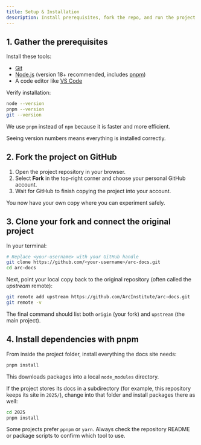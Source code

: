 ```yaml
---
title: Setup & Installation
description: Install prerequisites, fork the repo, and run the project locally.
---
```


## 1. Gather the prerequisites

Install these tools:

- [Git](https://git-scm.com/downloads)
- [Node.js](https://nodejs.org/) (version 18+ recommended, includes [pnpm](https://pnpm.io/))
- A code editor like [VS Code](https://code.visualstudio.com/)

Verify installation:

```bash
node --version
pnpm --version
git --version
```

<Callout> We use `pnpm` instead of `npm` because it is faster and more efficient. </Callout>

Seeing version numbers means everything is installed correctly.

## 2. Fork the project on GitHub

1. Open the project repository in your browser.
2. Select **Fork** in the top-right corner and choose your personal GitHub account.
3. Wait for GitHub to finish copying the project into your account.

You now have your own copy where you can experiment safely.

## 3. Clone your fork and connect the original project

In your terminal:

```bash
# Replace <your-username> with your GitHub handle
git clone https://github.com/<your-username>/arc-docs.git
cd arc-docs
```

Next, point your local copy back to the original repository (often called the *upstream* remote):

```bash
git remote add upstream https://github.com/ArcInstitute/arc-docs.git
git remote -v
```

The final command should list both `origin` (your fork) and `upstream` (the main project).

## 4. Install dependencies with pnpm

From inside the project folder, install everything the docs site needs:

```bash
pnpm install
```

This downloads packages into a local `node_modules` directory.

If the project stores its docs in a subdirectory (for example, this repository keeps its site in `2025/`), change into that folder and install packages there as well:

```bash
cd 2025
pnpm install
```

<Callout> Some projects prefer `ppnpm` or `yarn`. Always check the repository README or package scripts to confirm which tool to use. </Callout>

